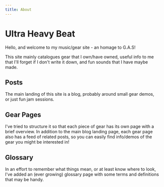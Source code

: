 ```yaml
---
title: About
---
```


# Ultra Heavy Beat

Hello, and welcome to my music/gear site - an homage to G.A.S!

This site mainly catalogues gear that I own/have owned, useful info to me that I'll forget if I don't write it down,
and fun sounds that I have maybe made.

## Posts

The main landing of this site is a blog, probably around small gear demos, or just fun jam sessions.

## Gear Pages

I've tried to structure it so that each piece of gear has its own page with a brief overview. In addition to the main blog landing page,
each gear page also has a feed of related posts, so you can easily find info/demos of the gear you might be interested in!

## Glossary

In an effort to remember what things mean, or at least know where to look, I've added an (ever growing) glossary page
with some terms and definitions that may be handy.
